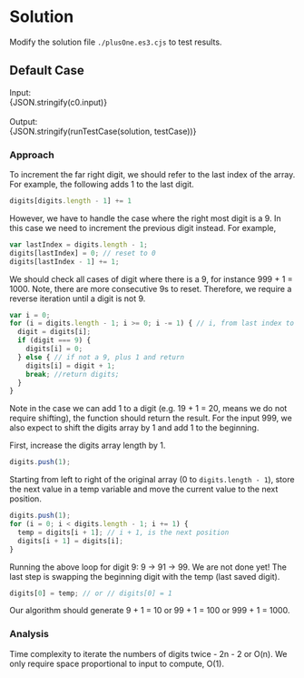 


<Meta title="Data Structure/Array/1D/Easy/[66] Plus One/Solution/Javascript" />

# Solution

Modify the solution file `./plusOne.es3.cjs` to test results.

## Default Case

<Canvas withSource="open">
  <Story name="Case 0" parameters={{ docs: { source: { code } } }}>
    <div>
      <div>Input: </div>
      <div>{JSON.stringify(c0.input)}</div>
    </div>
    <br />
    <div>
      <div>Output: </div>
      <div>{JSON.stringify(runTestCase(solution, testCase))}</div>
    </div>
  </Story>
</Canvas>

### Approach

To increment the far right digit, we should refer to the last index of the array. For example, the following adds 1 to the last digit.
```js
digits[digits.length - 1] += 1
```

However, we have to handle the case where the right most digit is a 9. In this case we need to increment the previous digit instead. For example,
```js
var lastIndex = digits.length - 1;
digits[lastIndex] = 0; // reset to 0
digits[lastIndex - 1] += 1;
```

We should check all cases of digit where there is a 9, for instance 999 + 1 = 1000. Note, there are more consecutive 9s to reset. Therefore, we require a reverse iteration until a digit is not 9.
```js
var i = 0;
for (i = digits.length - 1; i >= 0; i -= 1) { // i, from last index to 0
  digit = digits[i];
  if (digit === 9) {
    digits[i] = 0;
  } else { // if not a 9, plus 1 and return
    digits[i] = digit + 1;
    break; //return digits;
  }
}
```

Note in the case we can add 1 to a digit (e.g. 19 + 1 = 20, means we do not require shifting), the function should return the result. For the input 999, we also expect to shift the digits array by 1 and add 1 to the beginning.

First, increase the digits array length by 1.
```js
digits.push(1);
```

Starting from left to right of the original array (0 to `digits.length - 1`), store the next value in a temp variable and move the current value to the next position.
```js
digits.push(1);
for (i = 0; i < digits.length - 1; i += 1) {
  temp = digits[i + 1]; // i + 1, is the next position
  digits[i + 1] = digits[i];
}
```

Running the above loop for digit 9: 9 -> 91 -> 99. We are not done yet! The last step is swapping the beginning digit with the temp (last saved digit).
```js
digits[0] = temp; // or // digits[0] = 1
```

Our algorithm should generate 9 + 1 = 10 or 99 + 1 = 100 or 999 + 1 = 1000.

### Analysis

Time complexity to iterate the numbers of digits twice - 2n - 2 or O(n). We only require space proportional to input to compute, O(1).
